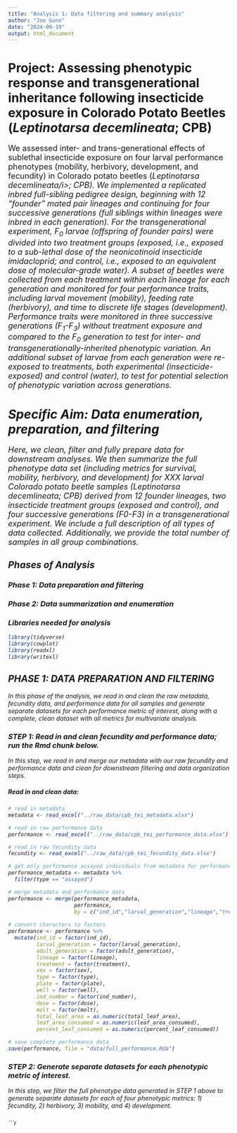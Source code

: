 ```yaml
---
title: "Analysis 1: Data filtering and summary analysis"
author: "Joe Gunn"
date: "2024-09-19"
output: html_document
---
```


# <b>Project:</b> Assessing phenotypic response and transgenerational inheritance following insecticide exposure in Colorado Potato Beetles (<i>Leptinotarsa decemlineata</i>; CPB) 
<font size="+1"> We assessed inter- and trans-generational effects of sublethal insecticide exposure on four larval performance phenotypes (mobility, herbivory, development, and fecundity) in Colorado potato beetles (<i>Leptinotarsa decemlineata/i>; CPB). We implemented a replicated inbred full-sibling pedigree design, beginning with 12 "founder" mated pair lineages and continuing for four successive generations (full siblings within lineages were inbred in each generation). For the transgenerational experiment, F<sub>0</sub> larvae (offspring of founder pairs) were divided into two treatment groups (exposed, i.e., exposed to a sub-lethal dose of the neonicotinoid insecticide imidacloprid; and control, i.e., exposed to an equivalent dose of molecular-grade water). A subset of beetles were collected from each treatment within each lineage for each generation and monitored for four performance traits, including larval movement (mobility), feeding rate (herbivory), and time to discrete life stages (development). Performance traits were monitored in three successive generations (F<sub>1</sub>-F<sub>3</sub>) without treatment exposure and compared to the F<sub>0</sub> generation to test for inter- and transgenerationally-inherited phenotypic variation. An additional subset of larvae from each generation were re-exposed to treatments, both experimental (insecticide-exposed) and control (water), to test for potential selection of phenotypic variation across generations.</font>

# <b>Specific Aim:</b> Data enumeration, preparation, and filtering
<font size="+1">Here, we clean, filter and fully prepare data for downstream analyses. We then summarize the full phenotype data set (including metrics for survival, mobility, herbivory, and development) for XXX larval Colorado potato beetle samples (<i>Leptinotarsa decemlineata</i>; CPB) derived from 12 founder lineages, two insecticide treatment groups (exposed and control), and four successive generations (F0-F3) in a transgenerational experiment. We include a full description of all types of data collected. Additionally, we provide the total number of samples in all group combinations. </font>

## Phases of Analysis
### Phase 1: Data preparation and filtering
### Phase 2: Data summarization and enumeration

### Libraries needed for analysis
```r
library(tidyverse)
library(cowplot)
library(readxl)
library(writexl)
```

## PHASE 1: DATA PREPARATION AND FILTERING
In this phase of the analysis, we read in and clean the raw metadata, fecundity data, and performance data for all samples and generate separate datasets for each performance metric of interest, along with a complete, clean dataset with all metrics for multivariate analysis.

### STEP 1: Read in and clean fecundity and performance data; run the Rmd chunk below.
In this step, we read in and merge our metadata with our raw fecundity and performance data and clean for downstream filtering and data organization steps.

##### Read in and clean data:
```r
# read in metadata 
metadata <- read_excel("../raw_data/cpb_tei_metadata.xlsx")

# read in raw performance data 
performance <- read_excel("../raw_data/cpb_tei_performance_data.xlsx")

# read in raw fecundity data
fecundity <- read_excel("../raw_data/cpb_tei_fecundity_data.xlsx")

# get only performance assayed individuals from metadata for performance dataset
performance_metadata <- metadata %>%
  filter(type == "assayed")

# merge metadata and performance data
performance <- merge(performance_metadata,
                     performance,
                     by = c("ind_id","larval_generation","lineage","treatment","sex"))
  
# convert characters to factors
performance <- performance %>%
  mutate(ind_id = factor(ind_id),
         larval_generation = factor(larval_generation),
         adult_generation = factor(adult_generation),
         lineage = factor(lineage),
         treatment = factor(treatment),
         sex = factor(sex),
         type = factor(type),
         plate = factor(plate),
         well = factor(well),
         ind_number = factor(ind_number),
         dose = factor(dose),
         molt = factor(molt),
         total_leaf_area = as.numeric(total_leaf_area),
         leaf_area_consumed = as.numeric(leaf_area_consumed),
         percent_leaf_consumed = as.numeric(percent_leaf_consumed))

# save complete performance data
save(performance, file = "data/full_performance.Rda")
```

### STEP 2: Generate separate datasets for each phenotypic metric of interest.
In this step, we filter the full phenotype data generated in STEP 1 above to generate separate datasets for each of four phenotypic metrics: 1) fecundity, 2) herbivory, 3) mobility, and 4) development.

### 

```r
